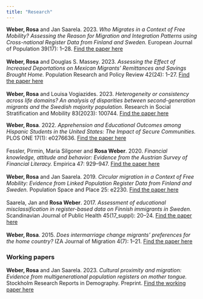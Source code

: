 ```yaml
---
title: "Research"
---
```


**Weber, Rosa** and Jan Saarela. 2023. *Who Migrates in a Context of Free Mobility? Assessing the Reason for Migration and Integration Patterns using Cross-national Register Data from Finland and Sweden.* European Journal of Population 39(17): 1–28. [Find the paper here](https://link.springer.com/article/10.1007/s10680-023-09667-2) \
\
**Weber, Rosa** and Douglas S. Massey. 2023. *Assessing the Effect of Increased Deportations on Mexican Migrants’ Remittances and Savings Brought Home.* Population Research and Policy Review 42(24): 1–27. [Find the paper here](https://link.springer.com/article/10.1007/s11113-023-09772-4) \
\
**Weber, Rosa** and Louisa Vogiazides. 2023. *Heterogeneity or consistency across life domains? An analysis of disparities between second-generation migrants and the Swedish majority population.*  Research in Social Stratification and Mobility 83(2023): 100744. [Find the paper here](https://www.sciencedirect.com/science/article/pii/S0276562422000713) \

**Weber, Rosa**. 2022. *Apprehension and Educational Outcomes among Hispanic Students in the United States: The Impact of Secure Communities.* PLOS ONE 17(1): e0276636. [Find the paper here](https://journals.plos.org/plosone/article?id=10.1371/journal.pone.0276636) \
\
Fessler, Pirmin, Maria Silgoner and **Rosa Weber**. 2020. *Financial knowledge, attitude and behavior: Evidence from the Austrian Survey of Financial Literacy.* Empirica 47: 929–947. [Find the paper here](https://link.springer.com/article/10.1007/s10663-019-09465-2) \
\
**Weber, Rosa** and Jan Saarela. 2019. *Circular migration in a Context of Free Mobility: Evidence from Linked Population Register Data from Finland and Sweden.* Population Space and Place 25: e2230. [Find the paper here](https://onlinelibrary.wiley.com/doi/full/10.1002/psp.2230)\
\
Saarela, Jan and **Rosa Weber**. 2017. *Assessment of educational misclassification in register-based data on Finnish immigrants in Sweden.* Scandinavian Journal of Public Health 45(17_suppl): 20–24. [Find the paper here](https://journals.sagepub.com/doi/10.1177/1457496917702322)\
\
**Weber, Rosa**. 2015. *Does intermarriage change migrants’ preferences for the home country?* IZA Journal of Migration 4(7): 1–21. [Find the paper here](https://izajodm.springeropen.com/articles/10.1186/s40176-015-0032-0) \

### Working papers

**Weber, Rosa** and Jan Saarela. 2023. *Cultural proximity and migration: Evidence from multigenerational population registers on mother tongue.* Stockholm Research Reports in Demography. Preprint. [Find the working paper here](https://su.figshare.com/articles/preprint/Cultural_proximity_and_migration_Evidence_from_multigenerational_population_registers_on_mother_tongue/24118659)
